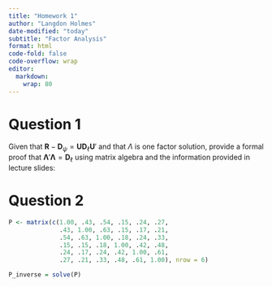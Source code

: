```yaml
---
title: "Homework 1"
author: "Langdon Holmes"
date-modified: "today"
subtitle: "Factor Analysis"
format: html
code-fold: false
code-overflow: wrap
editor: 
  markdown: 
    wrap: 80
---
```


# Question 1

Given that
$\boldsymbol{R} - \boldsymbol{D}_{\psi}=\boldsymbol{UD}_{\ell}\boldsymbol{U}'$ and that $\Lambda$ is one factor solution, provide a formal proof that $\boldsymbol{\Lambda}'\boldsymbol{\Lambda} = \boldsymbol{D}_{\ell}$ using matrix algebra and the information provided in lecture slides:

```{=latex}
\begin{align*}
\boldsymbol{D}_{\ell} &= \boldsymbol{D}_{\ell}^{1/2}\boldsymbol{D}_{\ell}^{1/2} \\
&= \boldsymbol{D}_{\ell}^{1/2}\boldsymbol{I}\boldsymbol{D}_{\ell}^{1/2} & \text{Multiplication by Identity matrix preserves value} \\
&= \boldsymbol{D}_{\ell}^{1/2}\boldsymbol{U}'\boldsymbol{U}\boldsymbol{D}_{\ell}^{1/2} & \boldsymbol{U}'\boldsymbol{U} = \boldsymbol{I} \text{ because $\boldsymbol{U}$ is orthogonal}\\
&= (\boldsymbol{D}_{\ell}^{1/2})'\boldsymbol{U}'\boldsymbol{U}\boldsymbol{D}_{\ell}^{1/2} & \text{$\boldsymbol{D}_{\ell}$ is symmetric, so equal to its own transpose} \\
&= (\boldsymbol{U}\boldsymbol{D}_{\ell}^{1/2})'\boldsymbol{U}\boldsymbol{D}_{\ell}^{1/2} & \text{Transpose of a product} \\
&= \boldsymbol{\Lambda}'\boldsymbol{\Lambda}  & \text{Definition of a factor loading matrix} \\
\end{align*}
```

# Question 2


```r
P <- matrix(c(1.00, .43, .54, .15, .24, .27,
              .43, 1.00, .63, .15, .17, .21,
              .54, .63, 1.00, .18, .24, .33,
              .15, .15, .18, 1.00, .42, .48,
              .24, .17, .24, .42, 1.00, .61,
              .27, .21, .33, .48, .61, 1.00), nrow = 6)

P_inverse = solve(P)
```

```{=latex}
P = \begin{bmatrix}
1.00 & .43 & .54 & .15 & .24 & .27 \\
.43 & 1.00 & .63 & .15 & .17 & .21 \\
.54 & .63 & 1.00 & .18 & .24 & .33 \\
.15 & .15 & .18 & 1.00 & .42 & .48 \\
.24 & .17 & .24 & .42 & 1.00 & .61 \\
.27 & .21 & .33 & .48 & .61 & 1.00 \\
\end{bmatrix}
```
